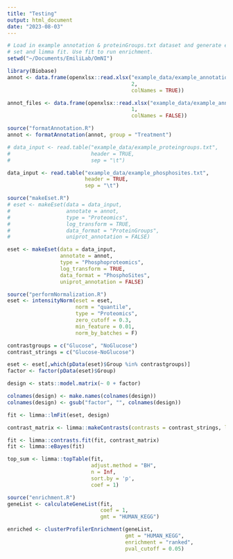 ```yaml
---
title: "Testing"
output: html_document
date: "2023-08-03"
---
```


```r
# Load in example annotation & proteinGroups.txt dataset and generate expression
# set and limma fit. Use fit to run enrichment.
setwd("~/Documents/EmiliLab/OmNI")

library(Biobase)
annot <- data.frame(openxlsx::read.xlsx("example_data/example_annotation.xlsx",
                                        2,
                                        colNames = TRUE))

annot_files <- data.frame(openxlsx::read.xlsx("example_data/example_annotation.xlsx",
                                        1,
                                        colNames = FALSE))

source("formatAnnotation.R")
annot <- formatAnnotation(annot, group = "Treatment")

# data_input <- read.table("example_data/example_proteingroups.txt", 
#                          header = TRUE, 
#                          sep = "\t")

data_input <- read.table("example_data/example_phosphosites.txt", 
                         header = TRUE, 
                         sep = "\t")

source("makeEset.R")
# eset <- makeEset(data = data_input, 
#                  annotate = annot, 
#                  type = "Proteomics", 
#                  log_transform = TRUE,
#                  data_format = "ProteinGroups", 
#                  uniprot_annotation = FALSE)

eset <- makeEset(data = data_input, 
                 annotate = annot, 
                 type = "Phosphoproteomics", 
                 log_transform = TRUE,
                 data_format = "PhosphoSites", 
                 uniprot_annotation = FALSE)

source("performNormalization.R")
eset <- intensityNorm(eset = eset, 
                      norm = "quantile", 
                      type = "Proteomics", 
                      zero_cutoff = 0.3, 
                      min_feature = 0.01,
                      norm_by_batches = F)

contrastgroups = c("Glucose", "NoGlucose")
contrast_strings = c("Glucose-NoGlucose")

eset <- eset[,which(pData(eset)$Group %in% contrastgroups)]
factor <- factor(pData(eset)$Group)

design <- stats::model.matrix(~ 0 + factor)

colnames(design) <- make.names(colnames(design))
colnames(design) <- gsub("factor", "", colnames(design))

fit <- limma::lmFit(eset, design)

contrast_matrix <- limma::makeContrasts(contrasts = contrast_strings, levels = design)

fit <- limma::contrasts.fit(fit, contrast_matrix)
fit <- limma::eBayes(fit)

top_sum <- limma::topTable(fit, 
                           adjust.method = "BH", 
                           n = Inf,
                           sort.by = 'p',
                           coef = 1)

source("enrichment.R")
geneList <- calculateGeneList(fit,
                              coef = 1,
                              gmt = "HUMAN_KEGG") 

enriched <- clusterProfilerEnrichment(geneList,
                                      gmt = "HUMAN_KEGG",
                                      enrichment = "ranked",
                                      pval_cutoff = 0.05)
```


